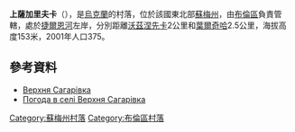 {{coord|51|4|30|N|33|46|35|E|scale:100000_region:UA|display=title}}

'''上薩加里夫卡'''（{{lang-uk|Верхня Сагарівка}}），是[[烏克蘭|烏克蘭]]的村落，位於該國東北部[[蘇梅州|蘇梅州]]，由[[布倫區_(烏克蘭)|布倫區]]負責管轄，處於[[捷爾恩河|捷爾恩河]]左岸，分別距離[[沃茲涅先卡_(布倫區)|沃茲涅先卡]]2公里和[[葉爾奇哈|葉爾奇哈]]2.5公里，海拔高度153米，2001年人口375。

==參考資料==
*[http://w1.c1.rada.gov.ua/pls/z7502/A005?rdat1=02.02.2010&rf7571=28726 Верхня Сагарівка]{{dead link|date=2017年11月 |bot=InternetArchiveBot |fix-attempted=yes }}
* [http://weather.in.ua/ua/symskaja/3288 Погода в селі Верхня Сагарівка]{{Wayback|url=http://weather.in.ua/ua/symskaja/3288 |date=20111219220440 }}

{{DEFAULTSORT:Верхня Сагарівка}}
[[Category:蘇梅州村落|Category:蘇梅州村落]]
[[Category:布倫區村落|Category:布倫區村落]]


{{Sumy-geo-stub}}